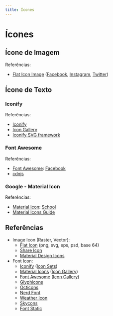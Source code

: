 ```yaml
---
title: Ícones
---
```



# Ícones

## Ícone de Imagem

<CodeHtmlCssPreview src="/codes/css/icons/flat-icon" codeTree={true} />

Referências:

- [Flat Icon Image](https://www.flaticon.com) ([Facebook](https://www.flaticon.com/free-icon/facebook_145802#term=facebook&page=1&position=4), [Instagram](https://www.flaticon.com/free-icon/instagram_145805#term=instagram&page=1&position=7), [Twitter](https://www.flaticon.com/free-icon/twitter_179342#term=twitter&page=1&position=11))

## Ícone de Texto

### Iconify

<CodeHtmlCssPreview src="/codes/css/icons/iconify-icon" codeTree={true} height={64} />

Referências:

- [Iconify](https://iconify.design/)
- [Icon Gallery](https://iconify.design/icon-sets/)
- [Iconify SVG framework](https://docs.iconify.design/icon-components/svg-framework/)

### Font Awesome

<CodeHtmlCssPreview src="/codes/css/icons/font-awesome" codeTree={true} />

Referências:

- [Font Awesome](https://fontawesome.com/): [Facebook](https://fontawesome.com/icons/facebook?style=brands)
- [cdnjs](https://cdnjs.com/libraries/font-awesome)

### Google - Material Icon

<CodeHtmlCssPreview src="/codes/css/icons/material-icon" codeTree={true} />

Referências:

- [Material Icon](https://material.io/icons/): [School](https://material.io/icons/)
- [Material Icons Guide](https://developers.google.com/fonts/docs/material_icons#icon_font_for_the_web)

## Referências

- Image Icon (Raster, Vector):
  - [Flat Icon](https://www.flaticon.com) (png, svg, eps, psd, base 64)
  - [Share Icon](https://www.shareicon.net)
  - [Material Design Icons](https://materialdesignicons.com)
- Font Icon:
  - [Iconify](https://iconify.design/) ([Icon Sets](https://iconify.design/icon-sets/))
  - [Material Icons](https://material.io/icons/) ([Icon Gallery](https://material.io/icons/#itempool))
  - [Font Awesome](http://fontawesome.io) ([Icon Gallery](https://fontawesome.com/icons?d=gallery))
  - [Glyphicons](http://glyphicons.com/)
  - [Octicons](https://octicons.github.com/)
  - [Nerd Font](https://nerdfonts.com)
  - [Weather Icon](https://erikflowers.github.io/weather-icons/)
  - [Skycons](https://darkskyapp.github.io/skycons/)
  - [Font Static](http://fontastic.me)
